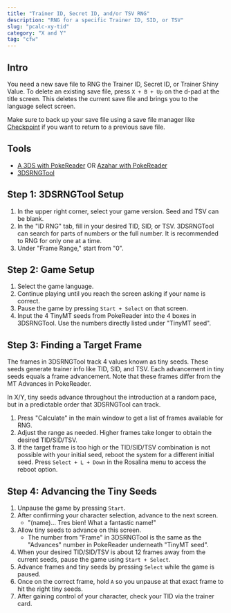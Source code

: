 ```yaml
---
title: "Trainer ID, Secret ID, and/or TSV RNG"
description: "RNG for a specific Trainer ID, SID, or TSV"
slug: "pcalc-xy-tid"
category: "X and Y"
tag: "cfw"
---
```


## Intro

You need a new save file to RNG the Trainer ID, Secret ID, or Trainer Shiny Value. To delete an existing save file, press `X + B + Up` on the d-pad at the title screen. This deletes the current save file and brings you to the language select screen.

Make sure to back up your save file using a save file manager like [Checkpoint](https://github.com/FlagBrew/Checkpoint/releases) if you want to return to a previous save file.

## Tools

- [A 3DS with PokeReader](/install-pokereader) OR [Azahar with PokeReader](/citrarng-setup)
- [3DSRNGTool](https://github.com/wwwwwwzx/3DSRNGTool/releases)

## Step 1: 3DSRNGTool Setup

1. In the upper right corner, select your game version. Seed and TSV can be blank.
2. In the "ID RNG" tab, fill in your desired TID, SID, or TSV. 3DSRNGTool can search for parts of numbers or the full number. It is recommended to RNG for only one at a time.
3. Under "Frame Range," start from "0".

## Step 2: Game Setup

1. Select the game language.
2. Continue playing until you reach the screen asking if your name is correct.
3. Pause the game by pressing `Start + Select` on that screen.
4. Input the 4 TinyMT seeds from PokeReader into the 4 boxes in 3DSRNGTool. Use the numbers directly listed under "TinyMT seed".

## Step 3: Finding a Target Frame

The frames in 3DSRNGTool track 4 values known as tiny seeds. These seeds generate trainer info like TID, SID, and TSV. Each advancement in tiny seeds equals a frame advancement. Note that these frames differ from the MT Advances in PokeReader.

In X/Y, tiny seeds advance throughout the introduction at a random pace, but in a predictable order that 3DSRNGTool can track.

1. Press "Calculate" in the main window to get a list of frames available for RNG.
2. Adjust the range as needed. Higher frames take longer to obtain the desired TID/SID/TSV.
3. If the target frame is too high or the TID/SID/TSV combination is not possible with your initial seed, reboot the system for a different initial seed. Press `Select + L + Down` in the Rosalina menu to access the reboot option.

## Step 4: Advancing the Tiny Seeds

1. Unpause the game by pressing `Start`.
2. After confirming your character selection, advance to the next screen.
   - "(name)... Tres bien! What a fantastic name!"
3. Allow tiny seeds to advance on this screen.
   - The number from "Frame" in 3DSRNGTool is the same as the "Advances" number in PokeReader underneath "TinyMT seed".
4. When your desired TID/SID/TSV is about 12 frames away from the current seeds, pause the game using `Start + Select`.
5. Advance frames and tiny seeds by pressing `Select` while the game is paused.
6. Once on the correct frame, hold `A` so you unpause at that exact frame to hit the right tiny seeds.
7. After gaining control of your character, check your TID via the trainer card.
